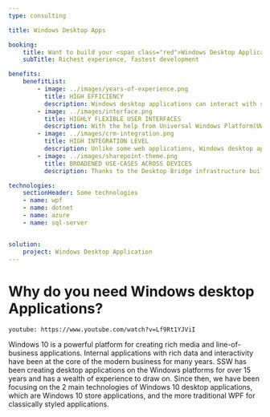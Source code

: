 ---
type: consulting

title: Windows Desktop Apps

booking:
    title: Want to build your <span class="red">Windows Desktop Applications</span> with SSW?
    subTitle: Richest experience, fastest development

benefits:
    benefitList:
        - image: ../images/years-of-experience.png
          title: HIGH EFFICIENCY
          description: Windows desktop applications can interact with server-end software, where they are known as thick clients. The resources required for such lightweight applications will be very low. But they will still be fully functional and powerful to use.
        - image: ../images/interface.png
          title: HIGHLY FLEXIBLE USER INTERFACES
          description: With the help from Universal Windows Platform(UWP) API and Windows Presentation Foundation (WPF) of Windows 10, the user interface designs of Windows desktop application can be very flexible. It can provide your clients with high-quality user experiences.
        - image: ../images/crm-integration.png
          title: HIGH INTEGRATION LEVEL
          description: Unlike some web applications, Windows desktop applications could be integrated with local backend systems and databases. It will greatly increase the mobility and flexibility of such applications.
        - image: ../images/sharepoint-theme.png
          title: BROADENED USE-CASES ACROSS DEVICES
          description: Thanks to the Desktop Bridge infrastructure built inside Windows 10, existing codes of Windows desktop applications can be migrated to Universal Windows Platform gradually and finally reach all kinds of Windows devices.

technologies:
    sectionHeader: Some technologies
    - name: wpf
    - name: dotnet
    - name: azure
    - name: sql-server


solution:
    project: Windows Desktop Application
---

# Why do you need **Windows desktop Applications**?

`youtube: https://www.youtube.com/watch?v=Lf9Rt1YJViI`

Windows 10 is a powerful platform for creating rich media and line-of-business applications. Internal applications with rich data and interactivity have been at the core of the modern business for many years. SSW has been creating desktop applications on the Windows platforms for over 15 years and has a wealth of experience to draw on. Since then, we have been focusing on the 2 main technologies of Windows 10 desktop applications, which are Windows 10 store applications, and the more traditional WPF for classically styled applications.